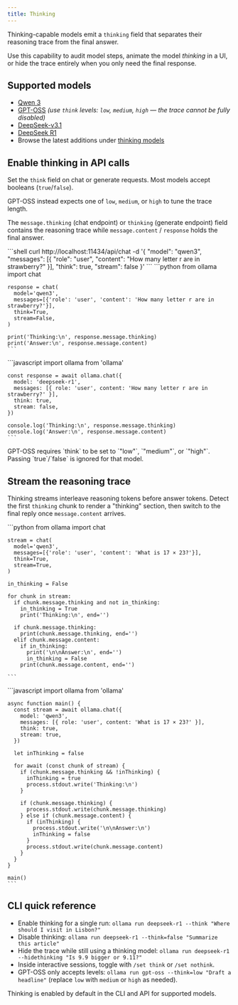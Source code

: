 ```yaml
---
title: Thinking
---
```


Thinking-capable models emit a `thinking` field that separates their reasoning trace from the final answer. 

Use this capability to audit model steps, animate the model *thinking* in a UI, or hide the trace entirely when you only need the final response.

## Supported models

- [Qwen 3](https://ollama.com/library/qwen3)
- [GPT-OSS](https://ollama.com/library/gpt-oss) *(use `think` levels: `low`, `medium`, `high` — the trace cannot be fully disabled)*
- [DeepSeek-v3.1](https://ollama.com/library/deepseek-v3.1)
- [DeepSeek R1](https://ollama.com/library/deepseek-r1)
- Browse the latest additions under [thinking models](https://ollama.com/search?c=thinking)

## Enable thinking in API calls

Set the `think` field on chat or generate requests. Most models accept booleans (`true`/`false`).

GPT-OSS instead expects one of `low`, `medium`, or `high` to tune the trace length. 

The `message.thinking` (chat endpoint) or `thinking` (generate endpoint) field contains the reasoning trace while `message.content` / `response` holds the final answer.

<Tabs>
  <Tab title="cURL">
    ```shell
    curl http://localhost:11434/api/chat -d '{
      "model": "qwen3",
      "messages": [{
        "role": "user",
        "content": "How many letter r are in strawberry?"
      }],
      "think": true,
      "stream": false
    }'
    ```
  </Tab>
  <Tab title="Python">
    ```python
    from ollama import chat

    response = chat(
      model='qwen3',
      messages=[{'role': 'user', 'content': 'How many letter r are in strawberry?'}],
      think=True,
      stream=False,
    )

    print('Thinking:\n', response.message.thinking)
    print('Answer:\n', response.message.content)
    ```
  </Tab>
  <Tab title="JavaScript">
    ```javascript
    import ollama from 'ollama'

    const response = await ollama.chat({
      model: 'deepseek-r1',
      messages: [{ role: 'user', content: 'How many letter r are in strawberry?' }],
      think: true,
      stream: false,
    })

    console.log('Thinking:\n', response.message.thinking)
    console.log('Answer:\n', response.message.content)
    ```
  </Tab>
</Tabs>

<Note>
  GPT-OSS requires `think` to be set to `"low"`, `"medium"`, or `"high"`. Passing `true`/`false` is ignored for that model.
</Note>

## Stream the reasoning trace

Thinking streams interleave reasoning tokens before answer tokens. Detect the first `thinking` chunk to render a "thinking" section, then switch to the final reply once `message.content` arrives.

<Tabs>
  <Tab title="Python">
    ```python
    from ollama import chat

    stream = chat(
      model='qwen3',
      messages=[{'role': 'user', 'content': 'What is 17 × 23?'}],
      think=True,
      stream=True,
    )

    in_thinking = False

    for chunk in stream:
      if chunk.message.thinking and not in_thinking:
        in_thinking = True
        print('Thinking:\n', end='')

      if chunk.message.thinking:
        print(chunk.message.thinking, end='')
      elif chunk.message.content:
        if in_thinking:
          print('\n\nAnswer:\n', end='')
          in_thinking = False
        print(chunk.message.content, end='')

    ```
  </Tab>
  <Tab title="JavaScript">
    ```javascript
    import ollama from 'ollama'

    async function main() {
      const stream = await ollama.chat({
        model: 'qwen3',
        messages: [{ role: 'user', content: 'What is 17 × 23?' }],
        think: true,
        stream: true,
      })

      let inThinking = false

      for await (const chunk of stream) {
        if (chunk.message.thinking && !inThinking) {
          inThinking = true
          process.stdout.write('Thinking:\n')
        }

        if (chunk.message.thinking) {
          process.stdout.write(chunk.message.thinking)
        } else if (chunk.message.content) {
          if (inThinking) {
            process.stdout.write('\n\nAnswer:\n')
            inThinking = false
          }
          process.stdout.write(chunk.message.content)
        }
      }
    }

    main()
    ```
  </Tab>
</Tabs>

## CLI quick reference

- Enable thinking for a single run: `ollama run deepseek-r1 --think "Where should I visit in Lisbon?"`
- Disable thinking: `ollama run deepseek-r1 --think=false "Summarize this article"`
- Hide the trace while still using a thinking model: `ollama run deepseek-r1 --hidethinking "Is 9.9 bigger or 9.11?"`
- Inside interactive sessions, toggle with `/set think` or `/set nothink`.
- GPT-OSS only accepts levels: `ollama run gpt-oss --think=low "Draft a headline"` (replace `low` with `medium` or `high` as needed).

<Note>Thinking is enabled by default in the CLI and API for supported models.</Note>
